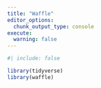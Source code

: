 ```yaml
---
title: "Waffle"
editor_options: 
  chunk_output_type: console
execute:
  warning: false
---
```


```r
#| include: false

library(tidyverse)
library(waffle)

```
